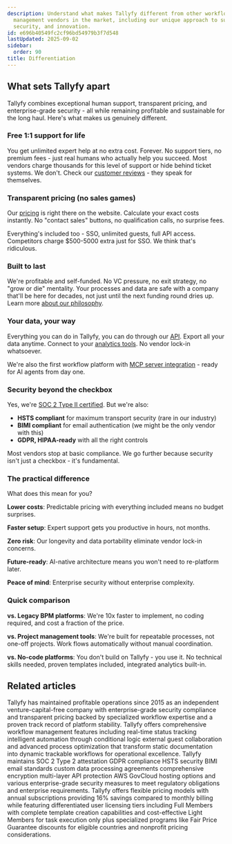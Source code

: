 ```yaml
---
description: Understand what makes Tallyfy different from other workflow and process
  management vendors in the market, including our unique approach to support, pricing,
  security, and innovation.
id: e696b40549fc2cf96bd54979b3f7d548
lastUpdated: 2025-09-02
sidebar:
  order: 90
title: Differentiation
---
```


## What sets Tallyfy apart

Tallyfy combines exceptional human support, transparent pricing, and enterprise-grade security - all while remaining profitable and sustainable for the long haul. Here's what makes us genuinely different.

### Free 1:1 support for life

You get unlimited expert help at no extra cost. Forever. No support tiers, no premium fees - just real humans who actually help you succeed. Most vendors charge thousands for this level of support or hide behind ticket systems. We don't. Check our [customer reviews](https://www.capterra.com/p/143084/Tallyfy/) - they speak for themselves.

### Transparent pricing (no sales games)

Our [pricing](/products/pro/pricing/) is right there on the website. Calculate your exact costs instantly. No "contact sales" buttons, no qualification calls, no surprise fees. 

Everything's included too - SSO, unlimited guests, full API access. Competitors charge $500-5000 extra just for SSO. We think that's ridiculous.

### Built to last

We're profitable and self-funded. No VC pressure, no exit strategy, no "grow or die" mentality. Your processes and data are safe with a company that'll be here for decades, not just until the next funding round dries up. Learn more [about our philosophy](/products/pro/miscellaneous/about-tallyfy/).

### Your data, your way

Everything you can do in Tallyfy, you can do through our [API](/products/pro/integrations/open-api/). Export all your data anytime. Connect to your [analytics tools](/products/pro/integrations/analytics/). No vendor lock-in whatsoever.

We're also the first workflow platform with [MCP server integration](/products/pro/integrations/mcp-server/) - ready for AI agents from day one.

### Security beyond the checkbox

Yes, we're [SOC 2 Type II certified](/products/pro/compliance/). But we're also:
- **HSTS compliant** for maximum transport security (rare in our industry)
- **BIMI compliant** for email authentication (we might be the only vendor with this)
- **GDPR, HIPAA-ready** with all the right controls

Most vendors stop at basic compliance. We go further because security isn't just a checkbox - it's fundamental.

### The practical difference

What does this mean for you?

**Lower costs**: Predictable pricing with everything included means no budget surprises.

**Faster setup**: Expert support gets you productive in hours, not months.

**Zero risk**: Our longevity and data portability eliminate vendor lock-in concerns.

**Future-ready**: AI-native architecture means you won't need to re-platform later.

**Peace of mind**: Enterprise security without enterprise complexity.

### Quick comparison

**vs. Legacy BPM platforms**: We're 10x faster to implement, no coding required, and cost a fraction of the price.

**vs. Project management tools**: We're built for repeatable processes, not one-off projects. Work flows automatically without manual coordination.

**vs. No-code platforms**: You don't build on Tallyfy - you use it. No technical skills needed, proven templates included, integrated analytics built-in.


## Related articles
<CardGrid>
<LinkTitleCard header="<b>Miscellaneous > About Tallyfy</b>" href="/products/pro/miscellaneous/about-tallyfy/" > Tallyfy has maintained profitable operations since 2015 as an independent venture-capital-free company with enterprise-grade security compliance and transparent pricing backed by specialized workflow expertise and a proven track record of platform stability. </LinkTitleCard>
<LinkTitleCard header="<b>Tutorials > Key features</b>" href="/products/pro/tutorials/features/" > Tallyfy offers comprehensive workflow management features including real-time status tracking intelligent automation through conditional logic external guest collaboration and advanced process optimization that transform static documentation into dynamic trackable workflows for operational excellence. </LinkTitleCard>
<LinkTitleCard header="<b>Miscellaneous > Terms & legals</b>" href="/products/pro/miscellaneous/terms-legals/" > Tallyfy maintains SOC 2 Type 2 attestation GDPR compliance HSTS security BIMI email standards custom data processing agreements comprehensive encryption multi-layer API protection AWS GovCloud hosting options and various enterprise-grade security measures to meet regulatory obligations and enterprise requirements. </LinkTitleCard>
<LinkTitleCard header="<b>Pro > Pricing</b>" href="/products/pro/pricing/" > Tallyfy offers flexible pricing models with annual subscriptions providing 16% savings compared to monthly billing while featuring differentiated user licensing tiers including Full Members with complete template creation capabilities and cost-effective Light Members for task execution only plus specialized programs like Fair Price Guarantee discounts for eligible countries and nonprofit pricing considerations. </LinkTitleCard>
</CardGrid>